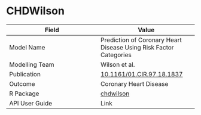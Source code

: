 # CHDWilson

| Field         | Value         |
| ------------- |-------------- |
| Model Name    | Prediction of Coronary Heart Disease Using Risk Factor Categories |
| Modelling Team| Wilson et al.|
| Publication   | [10.1161/01.CIR.97.18.1837](https://doi.org/10.1161/01.CIR.97.18.1837)|
| Outcome       | Coronary Heart Disease |
| R Package     | [chdwilson](https://github.com/resplab/chdwilson)|
| API User Guide| Link          |

